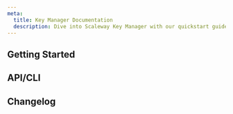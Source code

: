 ```yaml
---
meta:
  title: Key Manager Documentation
  description: Dive into Scaleway Key Manager with our quickstart guides, how-tos, and more.
---
```


<ProductHeader
   productName="Key Manager"
   productLogo="kms"
   description="Key Manager helps you create and manage encryption keys to securely store all your important data."
   url="/key-manager/quickstart/"
   label="Key Manager Quickstart"
/>

## Getting Started

<Grid>
    <SummaryCard
        title="Quickstart"
        icon="rocket"
        description="Learn how to create keys, in a few steps."
        label="View Quickstart"
        url="/key-manager/quickstart/"
    />
    <SummaryCard
        title="Concepts"
        icon="info"
        description="Core concepts that give you a better understanding of Key Manager."
        label="View Concepts"
        url="/key-manager/concepts/"
    />
    <SummaryCard
        title="How-Tos"
        icon="help-circle-outline"
        description="Learn how to use Key Manager via the Scaleway console."
        label="View How-Tos"
        url="/key-manager/how-to/"
    />
    <SummaryCard
        title="Additional Content"
        icon="book-open-outline"
        description="Check out in-depth information about Key Manager."
        label="View Additional Content"
        url="key-manager/reference-content/"
    />
</Grid>

## API/CLI

<Grid>
    <Card
        title="Create a data encryption key using the CLI and Go"
        url="/key-manager/api-cli/create-dek-api-cli/"
        label="Read more"
    />
    <Card
        title="Manage your keys with Tink"
        url="/key-manager/api-cli/manage-keys-with-tink/"
        label="Read more"
    />
    <Card
        title="Rotate keys using the Scaleway CLI and API"
        url="/key-manager/api-cli/rotate-keys-api-cli/"
        label="Read more"
    />
</Grid>

<ClickableBanner
    productLogo="cli"
    title="Key Manager API"
    description="Manage Key Manager using the Scaleway API."
    url="https://www.scaleway.com/en/developers/api/key-manager/"
    label="Go to Key Manager API"
/>

## Changelog

<ChangelogList
    productName="key-manager"
    numberOfChanges={3}
/>

